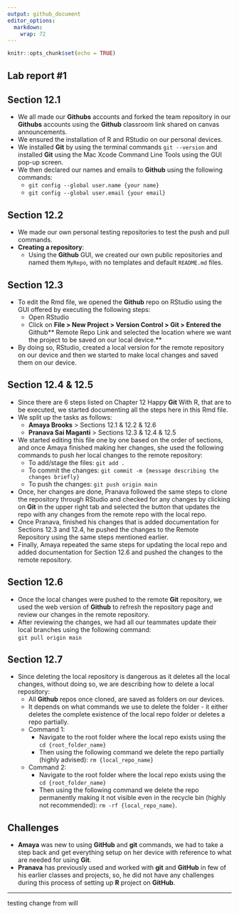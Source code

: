```yaml
---
output: github_document
editor_options: 
  markdown: 
    wrap: 72
---
```


<!-- README.md is generated from README.Rmd. Please edit the README.Rmd file -->

```r
knitr::opts_chunk$set(echo = TRUE)
```

## Lab report #1

## Section 12.1

-   We all made our **Githubs** accounts and forked the team repository in
    our **Githubs** accounts using the **Github** classroom link shared on
    canvas announcements.
-   We ensured the installation of R and RStudio on our personal
    devices.
-   We installed **Git** by using the terminal commands `git --version` and
    installed **Git** using the Mac Xcode Command Line Tools using the GUI
    pop-up screen.
-   We then declared our names and emails to **Github** using the following
    commands:
    -   `git config --global user.name {your name}`
    -   `git config --global user.email {your email}`

## Section 12.2

-   We made our own personal testing repositories to test the push and
    pull commands.
-   **Creating a repository**:
    -   Using the **Github** GUI, we created our own public repositories and
        named them `MyRepo`, with no templates and default `README.md`
        files.

## Section 12.3

-   To edit the Rmd file, we opened the **Github** repo on RStudio using the
    GUI offered by executing the following steps:
    -   Open RStudio
    -   Click on **File \> New Project \> Version Control \> Git \>
        Entered the **Github** Remote Repo Link and selected the location
        where we want the project to be saved on our local device.**
-   By doing so, RStudio, created a local version for the remote
    repository on our device and then we started to make local changes
    and saved them on our device.

## Section 12.4 & 12.5

-   Since there are 6 steps listed on Chapter 12 Happy **Git** With R, that
    are to be executed, we started documenting all the steps here in
    this Rmd file.
-   We split up the tasks as follows:
    -   **Amaya Brooks** \> Sections 12.1 & 12.2 & 12.6
    -   **Pranava Sai Maganti** \> Sections 12.3 & 12.4 & 12.5
-   We started editing this file one by one based on the order of
    sections, and once Amaya finished making her changes, she used the
    following commands to push her local changes to the remote
    repository:
    -   To add/stage the files: `git add .`
    -   To commit the changes:
        `git commit -m {message describing the changes briefly}`
    -   To push the changes: `git push origin main`
-   Once, her changes are done, Pranava followed the same steps to clone
    the repository through RStudio and checked for any changes by
    clicking on **Git** in the upper right tab and selected the button that
    updates the repo with any changes from the remote repo with the
    local repo.
-   Once Pranava, finished his changes that is added documentation for
    Sections 12.3 and 12.4, he pushed the changes to the Remote
    Repository using the same steps mentioned earlier.
-   Finally, Amaya repeated the same steps for updating the local repo
    and added documentation for Section 12.6 and pushed the
    changes to the remote repository.

## Section 12.6

-   Once the local changes were pushed to the remote **Git** repository, we
    used the web version of **Github** to refresh the repository page and
    review our changes in the remote repository.
-   After reviewing the changes, we had all our teammates update their
    local branches using the following command:\
    `git pull origin main`

## Section 12.7

-   Since deleting the local repository is dangerous as it deletes all
    the local changes, without doing so, we are describing how to delete
    a local repository:
    -   All **Github** repos once cloned, are saved as folders on our
        devices.
    -   It depends on what commands we use to delete the folder - it
        either deletes the complete existence of the local repo folder
        or deletes a repo partially.
    -   Command 1:
        -   Navigate to the root folder where the local repo exists
            using the `cd {root_folder_name}`
        -   Then using the following command we delete the repo
            partially (highly advised): `rm {local_repo_name}`
    -   Command 2:
        -   Navigate to the root folder where the local repo exists
            using the `cd {root_folder_name}`
        -   Then using the following command we delete the repo
            permanently making it not visible even in the recycle bin
            (highly not recommended): `rm -rf {local_repo_name}`.

## Challenges

- **Amaya** was new to using **GitHub** and **git** commands, we had to take a step back and get everything setup on her device with reference to what are needed for using **Git**.
- **Pranava** has previously used and worked with **git** and **GitHub** in few of his earlier classes and projects, so, he did not have any challenges during this process of setting up **R** project on **GitHub**.

------------------------------------------------------------------------

testing change from will
